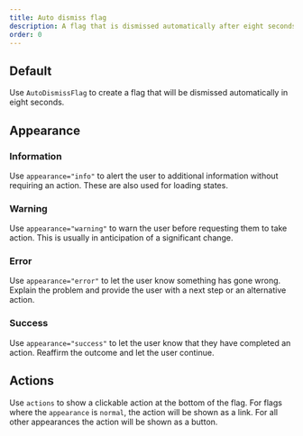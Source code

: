 ```yaml
---
title: Auto dismiss flag
description: A flag that is dismissed automatically after eight seconds.
order: 0
---
```



## Default

Use `AutoDismissFlag` to create a flag that will be dismissed automatically in eight seconds.

<Example Component={AutoDismissFlagDefault} packageName="@atlaskit/flag" />

## Appearance

### Information

Use `appearance="info"` to alert the user to additional information without requiring an action. These are also used for loading states.

<Example Component={AutoDismissFlagInfo} packageName="@atlaskit/flag" />

### Warning

Use `appearance="warning"` to warn the user before requesting them to take action. This is usually in anticipation of a significant change.

<Example Component={AutoDismissFlagWarning} packageName="@atlaskit/flag" />

### Error

Use `appearance="error"` to let the user know something has gone wrong. Explain the problem and provide the user with a next step or an alternative action.

<Example Component={AutoDismissFlagError} packageName="@atlaskit/flag" />

### Success

Use `appearance="success"` to let the user know that they have completed an action. Reaffirm the outcome and let the user continue.

<Example Component={AutoDismissFlagSuccess} packageName="@atlaskit/flag" />

## Actions

Use `actions` to show a clickable action at the bottom of the flag. For flags where the `appearance` is `normal`, the action will be shown as a link. For all other appearances the action will be shown as a button.

<Example Component={AutoDismissFlagActions} packageName="@atlaskit/flag" />

